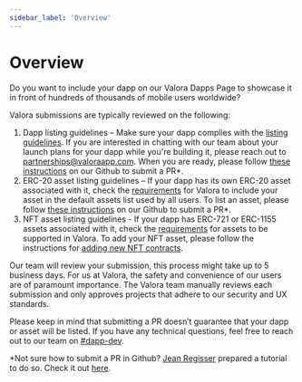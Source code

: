 ```yaml
---
sidebar_label: 'Overview'
---
```


# Overview

Do you want to include your dapp on our Valora Dapps Page to showcase it in front of hundreds of thousands of mobile users worldwide?

Valora submissions are typically reviewed on the following:

1. Dapp listing guidelines – Make sure your dapp complies with the
   [listing guidelines](dapp-guidelines). If you are interested in
   chatting with our team about your launch plans for your dapp while
   you're building it, please reach out to
   [partnerships@valoraapp.com](mailto:partnerships@valoraapp.com). When
   you are ready, please follow [these instructions](adding-new-dapps) on our Github to
   submit a PR\*.
2. ERC-20 asset listing guidelines – If your dapp has its own ERC-20
   asset associated with it, check the
   [requirements](asset-guidelines) for Valora to include your asset
   in the default assets list used by all users. To list an asset, please follow [these
   instructions](https://github.com/valora-inc/address-metadata#adding-new-erc20-tokens)
   on our Github to submit a PR\*.
3. NFT asset listing guidelines - If your dapp has ERC-721 or ERC-1155 assets
   associated with it, check the [requirements](asset-guidelines) for assets to be
   supported in Valora. To add your NFT asset, please follow the
   instructions for [adding new NFT contracts](adding-new-nft-contracts).

Our team will review your submission, this process might take up to 5
business days. For us at Valora, the safety and convenience of our
users are of paramount importance. The Valora team manually reviews
each submission and only approves projects that adhere to our security
and UX standards.

Please keep in mind that submitting a PR doesn’t guarantee that your
dapp or asset will be listed. If you have any technical questions,
feel free to reach out to our team on [#dapp-dev](https://discord.com/channels/886972503560433675/887422238071087154).

\*Not sure how to submit a PR in Github? [Jean
Regisser](https://twitter.com/jeanregisser) prepared a tutorial to do
so. Check it out [here](https://youtu.be/t6qX85P02IQ?t=221).
